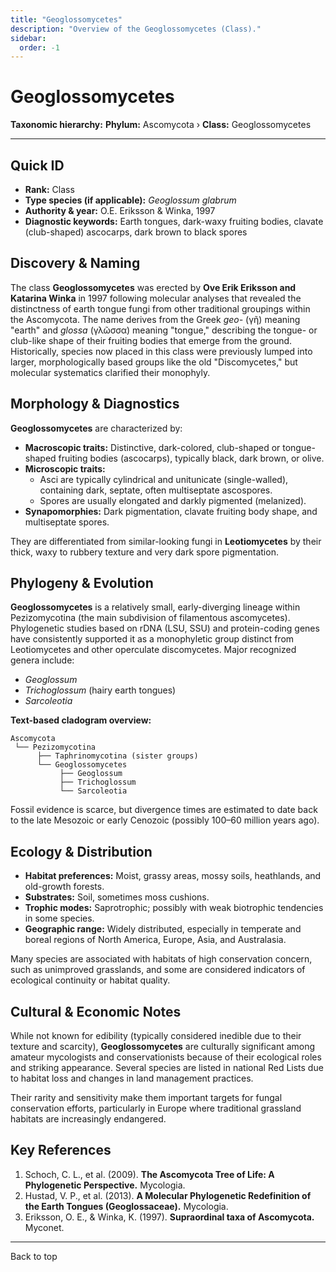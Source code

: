 ```yaml
---
title: "Geoglossomycetes"
description: "Overview of the Geoglossomycetes (Class)."
sidebar:
  order: -1
---
```



# Geoglossomycetes <Badge variant="note" text="Class" />

**Taxonomic hierarchy:** **Phylum:** Ascomycota › **Class:** Geoglossomycetes

---

## Quick ID
* **Rank:** Class  
* **Type species (if applicable):** _Geoglossum glabrum_  
* **Authority & year:** O.E. Eriksson & Winka, 1997  
* **Diagnostic keywords:** Earth tongues, dark-waxy fruiting bodies, clavate (club-shaped) ascocarps, dark brown to black spores  

## Discovery & Naming
The class **Geoglossomycetes** was erected by **Ove Erik Eriksson and Katarina Winka** in 1997 following molecular analyses that revealed the distinctness of earth tongue fungi from other traditional groupings within the Ascomycota. The name derives from the Greek *geo-* (γῆ) meaning "earth" and *glossa* (γλῶσσα) meaning "tongue," describing the tongue- or club-like shape of their fruiting bodies that emerge from the ground. Historically, species now placed in this class were previously lumped into larger, morphologically based groups like the old "Discomycetes," but molecular systematics clarified their monophyly.

## Morphology & Diagnostics
**Geoglossomycetes** are characterized by:

- **Macroscopic traits:** Distinctive, dark-colored, club-shaped or tongue-shaped fruiting bodies (ascocarps), typically black, dark brown, or olive.
- **Microscopic traits:** 
  - Asci are typically cylindrical and unitunicate (single-walled), containing dark, septate, often multiseptate ascospores.
  - Spores are usually elongated and darkly pigmented (melanized).
- **Synapomorphies:** Dark pigmentation, clavate fruiting body shape, and multiseptate spores.

They are differentiated from similar-looking fungi in **Leotiomycetes** by their thick, waxy to rubbery texture and very dark spore pigmentation.

## Phylogeny & Evolution
**Geoglossomycetes** is a relatively small, early-diverging lineage within Pezizomycotina (the main subdivision of filamentous ascomycetes). Phylogenetic studies based on rDNA (LSU, SSU) and protein-coding genes have consistently supported it as a monophyletic group distinct from Leotiomycetes and other operculate discomycetes. Major recognized genera include:

- _Geoglossum_
- _Trichoglossum_ (hairy earth tongues)
- _Sarcoleotia_

**Text-based cladogram overview:**
```
Ascomycota
 └── Pezizomycotina
      ├── Taphrinomycotina (sister groups)
      └── Geoglossomycetes
           ├── Geoglossum
           ├── Trichoglossum
           └── Sarcoleotia
```

Fossil evidence is scarce, but divergence times are estimated to date back to the late Mesozoic or early Cenozoic (possibly 100–60 million years ago).

## Ecology & Distribution
- **Habitat preferences:** Moist, grassy areas, mossy soils, heathlands, and old-growth forests.
- **Substrates:** Soil, sometimes moss cushions.
- **Trophic modes:** Saprotrophic; possibly with weak biotrophic tendencies in some species.
- **Geographic range:** Widely distributed, especially in temperate and boreal regions of North America, Europe, Asia, and Australasia.

Many species are associated with habitats of high conservation concern, such as unimproved grasslands, and some are considered indicators of ecological continuity or habitat quality.

## Cultural & Economic Notes
While not known for edibility (typically considered inedible due to their texture and scarcity), **Geoglossomycetes** are culturally significant among amateur mycologists and conservationists because of their ecological roles and striking appearance. Several species are listed in national Red Lists due to habitat loss and changes in land management practices.

Their rarity and sensitivity make them important targets for fungal conservation efforts, particularly in Europe where traditional grassland habitats are increasingly endangered.

## Key References
1. Schoch, C. L., et al. (2009). **The Ascomycota Tree of Life: A Phylogenetic Perspective.** Mycologia.  
2. Hustad, V. P., et al. (2013). **A Molecular Phylogenetic Redefinition of the Earth Tongues (Geoglossaceae).** Mycologia.  
3. Eriksson, O. E., & Winka, K. (1997). **Supraordinal taxa of Ascomycota.** Myconet.  

---

<LinkButton href="#top" variant="minimal" icon="arrow-up">
  Back to top
</LinkButton>
